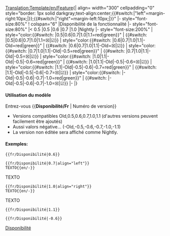 <noinclude>[[Translation:Template/en/Feature]]</noinclude><noinclude></noinclude><includeonly>{| align={{{align|"center"}}} width="300" cellpadding="0" style="border: 1px solid darkgray;text-align:center;{{#switch:{{{align|}}}|"left"=margin-right:10px;|}};{{#switch:{{{align|}}}|"right"=margin-left:10px;|}}"
|- style="font-size:80%"
! colspan="6" |Disponibilité de la fonctionnalité
|- style="font-size:80%"
|< 0.5
|0.5
|0.6
|0.7
|1.0
|Nightly
|- style="font-size:200%"
| style="color:{{#switch: {{{1|}}}|0.5|0.6|0.7|1.0|1.1=red|green}}" | {{#switch: {{{1|}}}|0.5|0.6|0.7|1.0|1.1=&#9746;|&#9745;}}
| style="color:{{#switch: {{{1|}}}|0.6|0.7|1.0|1.1|-Old=red|green}}" | {{#switch: {{{1|}}}|0.6|0.7|1.0|1.1|-Old=&#9746;|&#9745;}}
| style="color:{{#switch: {{{1|}}}|0.7|1.0|1.1|-Old|-0.5=red|green}}" | {{#switch: {{{1|}}}|0.7|1.0|1.1|-Old|-0.5=&#9746;|&#9745;}}
| style="color:{{#switch: {{{1|}}}|1.0|1.1|-Old|-0.5|-0.6=red|green}}" | {{#switch: {{{1|}}}|1.0|1.1|-Old|-0.5|-0.6=&#9746;|&#9745;}}
| style="color:{{#switch: {{{1|}}}|1.1|-Old|-0.5|-0.6|-0.7=red|green}}" | {{#switch: {{{1|}}}|1.1|-Old|-0.5|-0.6|-0.7=&#9746;|&#9745;}}
| style="color:{{#switch: {{{1|}}}|-Old|-0.5|-0.6|-0.7|-1.0=red|green}}" | {{#switch: {{{1|}}}|-Old|-0.5|-0.6|-0.7|-1.0=&#9746;|&#9745;}}
|-
|}</includeonly><noinclude>

==== Utilisation du modèle====
Entrez-vous <nowiki>{{</nowiki>'''Disponibilité/Fr'''<nowiki> | Numéro de version}}</nowiki>
*Versions compatibles Old,0.5,0.6,0.7,1.0,1.1 (d'autres versions peuvent facilement être ajoutés)
*Aussi valors négative... (-Old,-0.5,-0.6,-0.7,-1.0,-1.1)
*La version non éditée sera affiché comme Nightly.

==== Exemples:====
<pre>{{fr/Disponibilité|0.6}}</pre>
{{fr/Disponibilité|0.6}}
<pre>{{fr/Disponibilité|0.7|align="left"}}
TEXTO{{en/-}}</pre>
{{fr/Disponibilité|0.7|align="left"}}
TEXTO{{en/-}}
<pre>{{fr/Disponibilité|1.0|align="right"}}
TEXTO{{en/-}}</pre>
{{fr/Disponibilité|1.0|align="right"}}
TEXTO{{en/-}}
<pre>{{fr/Disponibilité|1.1}}</pre>
{{fr/Disponibilité|1.1}}
<pre>{{fr/Disponibilité|-0.6}}</pre>
{{fr/Disponibilité|-0.6}}

[[Category:fr/Modèles|Disponibilité]]
</noinclude>